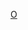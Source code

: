 {{Routemap
|inline=<includeonly>yes</includeonly>
|title=華盛頓地鐵橙線
|title-bg=#{{WMATA color|Orange}}
|navbar = 華盛頓地鐵RDT/橙線
|navbar pos = 2
|map=
dRP4q\vRP2yRP4+r\d~~ ~~ ~~{{jct|rdt=y|state=VA|I|66}}
vRP2!~uKBHFa~~{{link-en|維也納站 (華盛頓)|Vienna station (Washington Metro)|維也納}}
vRP2!~uBHF~~{{link-en|登羅陵站|Dunn Loring station|登羅陵}}
RP4e!~hvSTRae~LL\vRP2!~uSTR!~lhvSTRae\RP4w!~hvSTRae~RR~~ ~~ ~~{{jct|rdt=y|state=VA|I|495|name1=首都环线}}
\vRP2!~uABZg+l\uYRDq~~ ~~ ~~瀑布教堂車廠
vRP2!~uBHF~~{{link-en|西瀑布教堂站|West Falls Church station|西瀑布教堂}}
\vRP2!~uABZg+l\uCONTfq~~ ~~ ~~{{rint|washington|silver}}往{{link-en|威勒-里斯頓東站|Wiehle–Reston East station|威勒-里斯頓東}}
vRP2!~uBHF~~{{link-en|東瀑布教堂站|East Falls Church station|東瀑布教堂}}
d\vRP2yRP4l!~uSTR\dRP4q~~ ~~ ~~{{jct|state=VA|I|66|rdt=y}}
utBHFa@g~~{{link-en|巴爾斯頓–馬利蒙特大學站|Ballston–MU station|巴爾斯頓–馬利蒙特大學}}
utBHF~~{{link-en|維吉尼亞廣場–喬治梅森大學站|Virginia Square–GMU station|維吉尼亞廣場–喬治梅森大學}}
utBHF~~{{link-en|克拉倫登站|Clarendon station|克拉倫登}}
utBHF~~{{link-en|法院大樓站 (維吉尼亞州)|Court House station|法院大樓}}
utCONTgq\utABZg+r\~~ ~~ ~~{{rint|washington|blue}}往{{stn|法蘭克尼亞－春田}}
utBHF~~[[羅斯林站|羅斯林]]
dRP4q\utSKRZ-G4\dRP4q~~ ~~ ~~{{jct|state=VA|I|66|name1=柯蒂斯紀念公園路|rdt=y}}
utbKRZW~~ ~~ ~~[[波托马克河]]~~{{BSsplit|[[弗吉尼亚州]]|[[華盛頓哥倫比亞特區|華盛頓]]|line=-}}
utBHF~~{{link-en|霧谷–喬治華盛頓大學站|Foggy Bottom–GWU station|霧谷–喬治華盛頓大學}}
\utBHF!~HUB2\HUBc3~~{{stn|法拉格特西}}
d\utkSTRc2\c!~utkSTR3+l!~HUBc1\utdSTR!~utdSTRc2\c!~utdSTR3+l\utBHFq!~HUB4\utdCONTfq~~ ~~{{BSto|{{stn|法拉格特北}}|[[華盛頓地鐵紅線|紅線]]}}~~{{rint|washington|Red}}{{BSsplit|往|{{stn|涼蔭叢}}|it=off}}
utkSTR+1\c\utdABZg+1\utSTRc4\c
utkSTR2\utBHF\~~{{stn|麥佛森廣場}}
utkSTRc1\utkSTRl+4!~utBHF\utCONTfq~~ ~~[[地鐵中心站 (華盛頓)|地鐵中心]]~~{{rint|washington|Red}}{{BSsplit|往|{{stn|格蘭蒙特}}|it=off}}
utBHF~~{{stn|聯邦三角}}
utBHF~~{{stn|史密森尼}}
CONT4+l\umtKRZ\3STR2+r~~ ~~ ~~{{BSto|[[美鐵]]與[[維吉尼亞鐵路快線|VRE]]|經{{link-en|RF&P分部|RF&P Subdivision}}|it=off}}
d\utCONTgq\utSTRq!~utBHF!~HUB2\utSTRq!~v-3STR!~HUBc3\utdCONTfq~~ ~~{{stn|朗方廣場}}~~ ~~{{rint|washington|Green}}{{rint|washington|Yellow}}
kSTRc2\utSTR!~kSTR3+l!~HUBc1\3BHFr+1!~HUB4~~ ~~{{stn|朗方廣場}}~~（[[維吉尼亞鐵路快線|VRE]]）
kSTR+1\utBHF\~~{{stn|聯邦中心西南區}}
dRP4q\SKRZ-G4o!~PORTALl\utSTR!~tRP4q\tRP4q\d~~ ~~ ~~{{jct|state=DC|I|395|name1=第三街隧道|rdt=y}}
ABZgl\utSTR!~tSTRa@gq\tCONTfq~~ ~~ ~~{{BSto|[[美鐵]]與[[維吉尼亞鐵路快線|VRE]]|經[[第一街隧道]]|it=off}}
STR\utBHF\~~{{stn|國會大廈南}}
dCONTgq\STRr\utSTR\d\~~ ~~ ~~[[CSX運輸|CSX]]與{{link-en|里乞蒙、弗雷德里克斯堡及波多馬克鐵路|Richmond, Fredericksburg and Potomac Railroad|RF&P}}
utBHF~~[[東市場站|東市場]]
utBHF~~[[波多馬克大道站|波多馬克大道]]
utBHF~~{{link-en|體育場–軍械庫站|Stadium–Armory station|體育場–軍械庫}}
dWASSERq\uhKRZW!~hPORTALg\dWASSERq~~ ~~ ~~[[安那考斯迪亚河]]
uhPSLm
utdCONTgq\uhtSTReq\uhABZgr\d\~~ ~~ ~~{{rint|washington|Blue}}{{rint|washington|Silver}}往{{link-en|拉戈鎮中心站|Largo Town Center station|拉戈鎮中心}}
RP4e\uhSKRZ-G4\RP4w~~ ~~ ~~{{jct|state=DC|DC|295|name1=安那考斯迪亚快速路|rdt=y}}
uBHF!~lhSTRe@g~~{{link-en|明尼蘇達大道站|Minnesota Avenue station|明尼蘇達大道}}
uBHF~~ ~~{{link-en|迪恩伍德站|Deanwood station|迪恩伍德}}~~ ~~{{BSsplit|[[華盛頓哥倫比亞特區|華盛頓]]|[[馬里蘭州]]|line=-}}
CONTgq\KRZ2+ro!~uSTR\STRc3~~ ~~ ~~[[CSX運輸|CSX]]{{link-en|兰德欧弗地區線|Landover Subdivision}}
\d\uSTR!~STRc1\ABZ4+fl\dCONTfq~~ ~~ ~~[[CSX運輸|CSX]]亞歷山大延伸線
\d\uSTR\ABZg+l\dCONTfq~~ ~~ ~~[[美鐵]][[東北走廊]]
cd\uBHF\cSTRc2\dSTR3~~{{link-en|徹弗利站|Cheverly station|徹弗利}}
+c\cd!~uBHF\dSTR+1\STRc4~~{{link-en|蘭都弗站|Landover station|蘭都弗}}
RP4e\umvSKRZ-G4u\dRP4q~~ ~~ ~~{{jct|state=MD|US|50|rdt=y}}
d\umvINT~~ ~~{{stn|新卡羅頓}}~~ ~~[[馬里蘭區域通勤鐵路|MARC]]{{rint|us|Amtrak}}
\uYRD!~STR~L\STR~R~~新卡羅頓車廠
+d\STRl\dCONTfq~~ ~~ ~~{{BSto|[[美鐵]]與[[馬里蘭區域通勤鐵路|MARC]]|往[[巴爾的摩賓夕法尼亞車站|巴爾的摩]]|it=off}}
-colspan-1
{{access icon}}所有車站皆可使用[[輪椅]]
}}<noinclude>
{{rdt intro|[[華盛頓地鐵橙線]]}}
[[Category:華盛頓地鐵RDT|O]]
</noinclude>